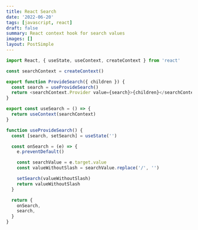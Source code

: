 ```yaml
---
title: React Search
date: '2022-06-20'
tags: [javascript, react]
draft: false
summary: React context hook for search values
images: []
layout: PostSimple
---
```


```js showLineNumbers
import React, { useState, useContext, createContext } from 'react'

const searchContext = createContext()

export function ProvideSearch({ children }) {
  const search = useProvideSearch()
  return <searchContext.Provider value={search}>{children}</searchContext.Provider>
}

export const useSearch = () => {
  return useContext(searchContext)
}

function useProvideSearch() {
  const [search, setSearch] = useState('')

  const onSearch = (e) => {
    e.preventDefault()

    const searchValue = e.target.value
    const valueWithoutSlash = searchValue.replace('/', '')

    setSearch(valueWithoutSlash)
    return valueWithoutSlash
  }

  return {
    onSearch,
    search,
  }
}
```
